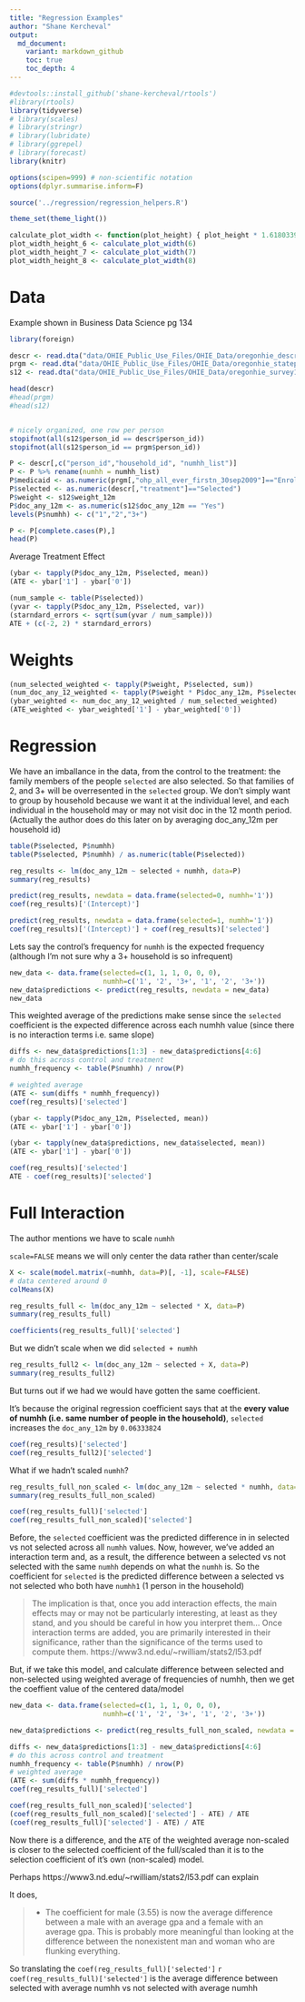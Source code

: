 ```yaml
---
title: "Regression Examples"
author: "Shane Kercheval"
output:
  md_document:
    variant: markdown_github
    toc: true
    toc_depth: 4
---
```


```r
#devtools::install_github('shane-kercheval/rtools')
#library(rtools)
library(tidyverse)
# library(scales)
# library(stringr)
# library(lubridate)
# library(ggrepel)
# library(forecast)
library(knitr)

options(scipen=999) # non-scientific notation
options(dplyr.summarise.inform=F)

source('../regression/regression_helpers.R')

theme_set(theme_light())

calculate_plot_width <- function(plot_height) { plot_height * 1.61803398875 }
plot_width_height_6 <- calculate_plot_width(6)
plot_width_height_7 <- calculate_plot_width(7)
plot_width_height_8 <- calculate_plot_width(8)
```

# Data

Example shown in Business Data Science pg 134

```r
library(foreign)

descr <- read.dta("data/OHIE_Public_Use_Files/OHIE_Data/oregonhie_descriptive_vars.dta")
prgm <- read.dta("data/OHIE_Public_Use_Files/OHIE_Data/oregonhie_stateprograms_vars.dta")
s12 <- read.dta("data/OHIE_Public_Use_Files/OHIE_Data/oregonhie_survey12m_vars.dta")

head(descr)
#head(prgm)
#head(s12)


# nicely organized, one row per person
stopifnot(all(s12$person_id == descr$person_id))
stopifnot(all(s12$person_id == prgm$person_id))

P <- descr[,c("person_id","household_id", "numhh_list")]
P <- P %>% rename(numhh = numhh_list)
P$medicaid <- as.numeric(prgm[,"ohp_all_ever_firstn_30sep2009"]=="Enrolled")
P$selected <- as.numeric(descr[,"treatment"]=="Selected")
P$weight <- s12$weight_12m
P$doc_any_12m <- as.numeric(s12$doc_any_12m == "Yes")
levels(P$numhh) <- c("1","2","3+")

P <- P[complete.cases(P),]
head(P)
```

Average Treatment Effect

```r
(ybar <- tapply(P$doc_any_12m, P$selected, mean))
(ATE <- ybar['1'] - ybar['0'])
```

```r
(num_sample <- table(P$selected))
(yvar <- tapply(P$doc_any_12m, P$selected, var))
(starndard_errors <- sqrt(sum(yvar / num_sample)))
ATE + (c(-2, 2) * starndard_errors)
```

# Weights

```r
(num_selected_weighted <- tapply(P$weight, P$selected, sum))
(num_doc_any_12_weighted <- tapply(P$weight * P$doc_any_12m, P$selected, sum))
(ybar_weighted <- num_doc_any_12_weighted / num_selected_weighted)
(ATE_weighted <- ybar_weighted['1'] - ybar_weighted['0'])
```

# Regression

We have an imballance in the data, from the control to the treatment: the family members of the people `selected` are also selected. So that families of 2, and 3+ will be overresented in the `selected` group. We don't simply want to group by household because we want it at the individual level, and each individual in the household may or may not visit doc in the 12 month period. (Actually the author does do this later on by averaging doc_any_12m per household id)

```r
table(P$selected, P$numhh)
table(P$selected, P$numhh) / as.numeric(table(P$selected))
```

```r
reg_results <- lm(doc_any_12m ~ selected + numhh, data=P)
summary(reg_results)
```

```r
predict(reg_results, newdata = data.frame(selected=0, numhh='1'))
coef(reg_results)['(Intercept)']
```

```r
predict(reg_results, newdata = data.frame(selected=1, numhh='1'))
coef(reg_results)['(Intercept)'] + coef(reg_results)['selected']
```

Lets say the control's frequency for `numhh` is the expected frequency (although I'm not sure why a 3+ household is so infrequent)

```r
new_data <- data.frame(selected=c(1, 1, 1, 0, 0, 0),
                       numhh=c('1', '2', '3+', '1', '2', '3+'))
new_data$predictions <- predict(reg_results, newdata = new_data)
new_data
```

This weighted average of the predictions make sense since the `selected` coefficient is the expected difference across each numhh value (since there is no interaction terms i.e. same slope)

```r
diffs <- new_data$predictions[1:3] - new_data$predictions[4:6]
# do this across control and treatment
numhh_frequency <- table(P$numhh) / nrow(P)

# weighted average
(ATE <- sum(diffs * numhh_frequency))
coef(reg_results)['selected'] 
```

```r
(ybar <- tapply(P$doc_any_12m, P$selected, mean))
(ATE <- ybar['1'] - ybar['0'])
```

```r
(ybar <- tapply(new_data$predictions, new_data$selected, mean))
(ATE <- ybar['1'] - ybar['0'])
```

```r
coef(reg_results)['selected']
ATE - coef(reg_results)['selected']
```

# Full Interaction

The author mentions we have to scale `numhh`

`scale=FALSE` means we will only center the data rather than center/scale

```r
X <- scale(model.matrix(~numhh, data=P)[, -1], scale=FALSE)
# data centered around 0
colMeans(X)
```

```r
reg_results_full <- lm(doc_any_12m ~ selected * X, data=P)
summary(reg_results_full)
```

```r
coefficients(reg_results_full)['selected']
```

But we didn't scale when we did `selected + numhh`

```r
reg_results_full2 <- lm(doc_any_12m ~ selected + X, data=P)
summary(reg_results_full2)
```

But turns out if we had we would have gotten the same coefficient.

It's because the original regression coefficient says that at the **every value of numhh (i.e. same number of people in the household)**, `selected` increases the `doc_any_12m` by `0.06333824`

```r
coef(reg_results)['selected']
coef(reg_results_full2)['selected']
```

What if we hadn't scaled `numhh`?

```r
reg_results_full_non_scaled <- lm(doc_any_12m ~ selected * numhh, data=P)
summary(reg_results_full_non_scaled)
```

```r
coef(reg_results_full)['selected']
coef(reg_results_full_non_scaled)['selected']
```

Before, the `selected` coefficient was the predicted difference in in selected vs not selected across all `numhh` values. Now, however, we've added an interaction term and, as a result, the difference between a selected vs not selected with the same `numhh` depends on what the `numhh` is. So the coefficient for `selected` is the predicted difference between a selected vs not selected who both have `numhh1` (1 person in the household)

> The implication is that, once you add interaction effects, the main effects may or may not be particularly interesting, at least as they stand, and you should be careful in how you interpret them... Once interaction terms are added, you are primarily interested in their significance, rather than the significance of the terms used to compute them. https://www3.nd.edu/~rwilliam/stats2/l53.pdf

But, if we take this model, and calculate difference between selected and non-selected using weighted average of frequencies of numhh, then we get the coeffient value of the centered data/model

```r
new_data <- data.frame(selected=c(1, 1, 1, 0, 0, 0),
                       numhh=c('1', '2', '3+', '1', '2', '3+'))
```

```r
new_data$predictions <- predict(reg_results_full_non_scaled, newdata = new_data)
```

```r
diffs <- new_data$predictions[1:3] - new_data$predictions[4:6]
# do this across control and treatment
numhh_frequency <- table(P$numhh) / nrow(P)
# weighted average
(ATE <- sum(diffs * numhh_frequency))
coef(reg_results_full)['selected'] 
```

```r
coef(reg_results_full_non_scaled)['selected']
(coef(reg_results_full_non_scaled)['selected'] - ATE) / ATE
(coef(reg_results_full)['selected'] - ATE) / ATE
```

Now there is a difference, and the `ATE` of the weighted average non-scaled is closer to the selected coefficient of the full/scaled than it is to the selection coefficient of it's own (non-scaled) model.

Perhaps https://www3.nd.edu/~rwilliam/stats2/l53.pdf can explain

It does, 

> * The coefficient for male (3.55) is now the average difference between a male with an average gpa and a female with an average gpa. This is probably more meaningful than looking at the difference between the nonexistent man and woman who are flunking everything.

So translating the `coef(reg_results_full)['selected']` `r coef(reg_results_full)['selected']` is the average difference between selected with average numhh vs not selected with average numhh
